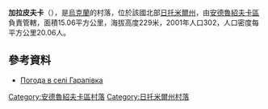 {{coord|49|57|40|N|29|6|28|E|scale:30000|display=title}}

'''加拉皮夫卡'''（{{lang-uk|Гарапівка}}），是[[烏克蘭|烏克蘭]]的村落，位於該國北部[[日托米爾州|日托米爾州]]，由[[安德魯紹夫卡區|安德魯紹夫卡區]]負責管轄，面積15.06平方公里，海拔高度229米，2001年人口302，人口密度每平方公里20.06人。

==參考資料==
* [http://weather.in.ua/ua/zhitomirskaja/4945 Погода в селі Гарапівка]{{Wayback|url=http://weather.in.ua/ua/zhitomirskaja/4945 |date=20160305192224 }}

{{DEFAULTSORT:Гарапівка}}
[[Category:安德魯紹夫卡區村落|Category:安德魯紹夫卡區村落]]
[[Category:日托米爾州村落|Category:日托米爾州村落]]


{{Zhytomyr-geo-stub}}